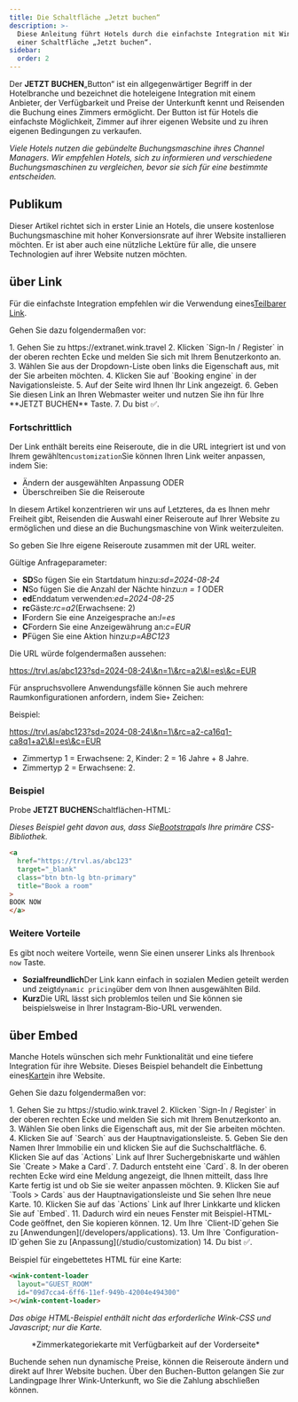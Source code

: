 ```yaml
---
title: Die Schaltfläche „Jetzt buchen“
description: >-
  Diese Anleitung führt Hotels durch die einfachste Integration mit Wink mit
  einer Schaltfläche „Jetzt buchen“.
sidebar:
  order: 2
---
```


Der **JETZT BUCHEN**„Button“ ist ein allgegenwärtiger Begriff in der Hotelbranche und bezeichnet die hoteleigene Integration mit einem Anbieter, der Verfügbarkeit und Preise der Unterkunft kennt und Reisenden die Buchung eines Zimmers ermöglicht. Der Button ist für Hotels die einfachste Möglichkeit, Zimmer auf ihrer eigenen Website und zu ihren eigenen Bedingungen zu verkaufen.

*Viele Hotels nutzen die gebündelte Buchungsmaschine ihres Channel Managers. Wir empfehlen Hotels, sich zu informieren und verschiedene Buchungsmaschinen zu vergleichen, bevor sie sich für eine bestimmte entscheiden.*

## Publikum

Dieser Artikel richtet sich in erster Linie an Hotels, die unsere kostenlose Buchungsmaschine mit hoher Konversionsrate auf ihrer Website installieren möchten.
Er ist aber auch eine nützliche Lektüre für alle, die unsere Technologien auf ihrer Website nutzen möchten.

## über Link

Für die einfachste Integration empfehlen wir die Verwendung eines[Teilbarer Link](/studio/shareable-links).

Gehen Sie dazu folgendermaßen vor:

<Steps>
  1. Gehen Sie zu https://extranet.wink.travel
  2. Klicken `Sign-In / Register` in der oberen rechten Ecke und melden Sie sich mit Ihrem Benutzerkonto an.
  3. Wählen Sie aus der Dropdown-Liste oben links die Eigenschaft aus, mit der Sie arbeiten möchten.
  4. Klicken Sie auf `Booking engine` in der Navigationsleiste.
  5. Auf der Seite wird Ihnen Ihr Link angezeigt.
  6. Geben Sie diesen Link an Ihren Webmaster weiter und nutzen Sie ihn für Ihre **JETZT BUCHEN** Taste.
  7. Du bist ✅.
</Steps>


### Fortschrittlich

Der Link enthält bereits eine Reiseroute, die in die URL integriert ist und von Ihrem gewählten`customization`Sie können Ihren Link weiter anpassen, indem Sie:

* Ändern der ausgewählten Anpassung ODER
* Überschreiben Sie die Reiseroute

In diesem Artikel konzentrieren wir uns auf Letzteres, da es Ihnen mehr Freiheit gibt, Reisenden die Auswahl einer Reiseroute auf Ihrer Website zu ermöglichen und diese an die Buchungsmaschine von Wink weiterzuleiten.

So geben Sie Ihre eigene Reiseroute zusammen mit der URL weiter.

Gültige Anfrageparameter:

* **SD**So fügen Sie ein Startdatum hinzu:*sd=2024-08-24*
* **N**So fügen Sie die Anzahl der Nächte hinzu:*n = 1* ODER
* **ed**Enddatum verwenden:*ed=2024-08-25*
* **rc**Gäste:*rc=a2*(Erwachsene: 2)
* **l**Fordern Sie eine Anzeigesprache an:*l=es*
* **C**Fordern Sie eine Anzeigewährung an:*c=EUR*
* **P**Fügen Sie eine Aktion hinzu:*p=ABC123*

Die URL würde folgendermaßen aussehen:

https://trvl.as/abc123?sd=2024-08-24\&n=1\&rc=a2\&l=es\&c=EUR

Für anspruchsvollere Anwendungsfälle können Sie auch mehrere Raumkonfigurationen anfordern, indem Sie`+` Zeichen:

Beispiel:

https://trvl.as/abc123?sd=2024-08-24\&n=1\&rc=a2-ca16q1-ca8q1+a2\&l=es\&c=EUR

* Zimmertyp 1 = Erwachsene: 2, Kinder: 2 = 16 Jahre + 8 Jahre.
* Zimmertyp 2 = Erwachsene: 2.

### Beispiel

Probe **JETZT BUCHEN**Schaltflächen-HTML:

*Dieses Beispiel geht davon aus, dass Sie[Bootstrap](https://getbootstrap.com)als Ihre primäre CSS-Bibliothek.*

```html
<a
  href="https://trvl.as/abc123"
  target="_blank"
  class="btn btn-lg btn-primary"
  title="Book a room"
>
BOOK NOW
</a>
```

### Weitere Vorteile

Es gibt noch weitere Vorteile, wenn Sie einen unserer Links als Ihren`book now` Taste.

* **Sozialfreundlich**Der Link kann einfach in sozialen Medien geteilt werden und zeigt`dynamic pricing`über dem von Ihnen ausgewählten Bild.
* **Kurz**Die URL lässt sich problemlos teilen und Sie können sie beispielsweise in Ihrer Instagram-Bio-URL verwenden.

## über Embed

Manche Hotels wünschen sich mehr Funktionalität und eine tiefere Integration für ihre Website. Dieses Beispiel behandelt die Einbettung eines[Karte](/studio/cards)in ihre Website.

Gehen Sie dazu folgendermaßen vor:

<Steps>
  1. Gehen Sie zu https://studio.wink.travel
  2. Klicken `Sign-In / Register` in der oberen rechten Ecke und melden Sie sich mit Ihrem Benutzerkonto an.
  3. Wählen Sie oben links die Eigenschaft aus, mit der Sie arbeiten möchten.
  4. Klicken Sie auf `Search` aus der Hauptnavigationsleiste.
  5. Geben Sie den Namen Ihrer Immobilie ein und klicken Sie auf die Suchschaltfläche.
  6. Klicken Sie auf das `Actions` Link auf Ihrer Suchergebniskarte und wählen Sie `Create > Make a Card`.
  7. Dadurch entsteht eine `Card`.
  8. In der oberen rechten Ecke wird eine Meldung angezeigt, die Ihnen mitteilt, dass Ihre Karte fertig ist und ob Sie sie weiter anpassen möchten.
  9. Klicken Sie auf `Tools > Cards` aus der Hauptnavigationsleiste und Sie sehen Ihre neue Karte.
  10. Klicken Sie auf das `Actions` Link auf Ihrer Linkkarte und klicken Sie auf `Embed`.
  11. Dadurch wird ein neues Fenster mit Beispiel-HTML-Code geöffnet, den Sie kopieren können.
  12. Um Ihre `Client-ID`gehen Sie zu [Anwendungen](/developers/applications).
  13. Um Ihre `Configuration-ID`gehen Sie zu [Anpassung](/studio/customization)
  14. Du bist ✅.
</Steps>


Beispiel für eingebettetes HTML für eine Karte:

```html
<wink-content-loader
  layout="GUEST_ROOM"
  id="09d7cca4-6ff6-11ef-949b-42004e494300"
></wink-content-loader>
```

*Das obige HTML-Beispiel enthält nicht das erforderliche Wink-CSS und Javascript; nur die Karte.*

<figure>
  <CloudinaryImage width="350" height="829" resize="scale" quality="best" alt="Kartenvorschau" src="academy/card-example" errorImage="noimage_opaque_nyrtl0.png" />

  <figcaption>*Zimmerkategoriekarte mit Verfügbarkeit auf der Vorderseite*</figcaption>
</figure>


Buchende sehen nun dynamische Preise, können die Reiseroute ändern und direkt auf Ihrer Website buchen. Über den Buchen-Button gelangen Sie zur Landingpage Ihrer Wink-Unterkunft, wo Sie die Zahlung abschließen können.

